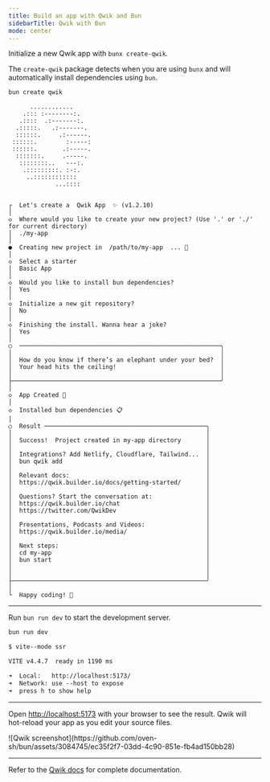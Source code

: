 ---
title: Build an app with Qwik and Bun
sidebarTitle: Qwik with Bun
mode: center
---

Initialize a new Qwik app with `bunx create-qwik`.

The `create-qwik` package detects when you are using `bunx` and will automatically install dependencies using `bun`.

```sh terminal icon="terminal"
bun create qwik
```

```txts
      ............
    .::: :--------:.
   .::::  .:-------:.
  .:::::.   .:-------.
  ::::::.     .:------.
 ::::::.        :-----:
 ::::::.       .:-----.
  :::::::.     .-----.
   ::::::::..   ---:.
    .:::::::::. :-:.
     ..::::::::::::
             ...::::


┌  Let's create a  Qwik App  ✨ (v1.2.10)
│
◇  Where would you like to create your new project? (Use '.' or './' for current directory)
│  ./my-app
│
●  Creating new project in  /path/to/my-app  ... 🐇
│
◇  Select a starter
│  Basic App
│
◇  Would you like to install bun dependencies?
│  Yes
│
◇  Initialize a new git repository?
│  No
│
◇  Finishing the install. Wanna hear a joke?
│  Yes
│
○  ────────────────────────────────────────────────────────╮
│                                                          │
│  How do you know if there’s an elephant under your bed?  │
│  Your head hits the ceiling!                             │
│                                                          │
├──────────────────────────────────────────────────────────╯
│
◇  App Created 🐰
│
◇  Installed bun dependencies 📋
│
○  Result ─────────────────────────────────────────────╮
│                                                      │
│  Success!  Project created in my-app directory       │
│                                                      │
│  Integrations? Add Netlify, Cloudflare, Tailwind...  │
│  bun qwik add                                        │
│                                                      │
│  Relevant docs:                                      │
│  https://qwik.builder.io/docs/getting-started/       │
│                                                      │
│  Questions? Start the conversation at:               │
│  https://qwik.builder.io/chat                        │
│  https://twitter.com/QwikDev                         │
│                                                      │
│  Presentations, Podcasts and Videos:                 │
│  https://qwik.builder.io/media/                      │
│                                                      │
│  Next steps:                                         │
│  cd my-app                                           │
│  bun start                                           │
│                                                      │
│                                                      │
├──────────────────────────────────────────────────────╯
│
└  Happy coding! 🎉

```

---

Run `bun run dev` to start the development server.

```sh terminal icon="terminal"
bun run dev
```

```txt
$ vite--mode ssr

VITE v4.4.7  ready in 1190 ms

➜  Local:   http://localhost:5173/
➜  Network: use --host to expose
➜  press h to show help
```

---

Open [http://localhost:5173](http://localhost:5173) with your browser to see the result. Qwik will hot-reload your app as you edit your source files.

<Frame>![Qwik screenshot](https://github.com/oven-sh/bun/assets/3084745/ec35f2f7-03dd-4c90-851e-fb4ad150bb28)</Frame>

---

Refer to the [Qwik docs](https://qwik.builder.io/docs/getting-started/) for complete documentation.
